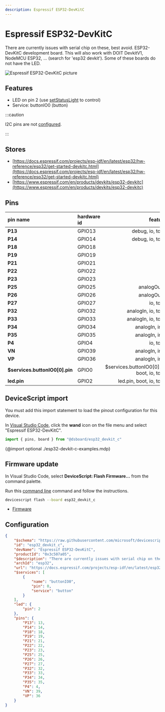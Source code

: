 ```yaml
---
description: Espressif ESP32-DevKitC
---
```

# Espressif ESP32-DevKitC


There are currently issues with serial chip on these, best avoid. ESP32-DevKitC development board. This will also work with DOIT DevkitV1, NodeMCU ESP32, ... (search for 'esp32 devkit'). Some of these boards do not have the LED.


![Espressif ESP32-DevKitC picture](https://microsoft.github.io/jacdac-docs/images/devices/espressif/esp32devkitcdevicescriptv40.catalog.jpg)

## Features

-  LED on pin 2  (use [setStatusLight](/developer/status-light) to control)
-  Service: buttonIO0 (button)

:::caution

I2C pins are not [configured](/developer/board-configuration).

:::


## Stores

-  [https://docs.espressif.com/projects/esp-idf/en/latest/esp32/hw-reference/esp32/get-started-devkitc.html](https://docs.espressif.com/projects/esp-idf/en/latest/esp32/hw-reference/esp32/get-started-devkitc.html)
-  [https://www.espressif.com/en/products/devkits/esp32-devkitc](https://www.espressif.com/en/products/devkits/esp32-devkitc)

## Pins

| pin name | hardware id | features |
|:---------|:------------|---------:|
| **P13** |  GPIO13 |  debug,  io,  touch |
| **P14** |  GPIO14 |  debug,  io,  touch |
| **P18** |  GPIO18 |  io |
| **P19** |  GPIO19 |  io |
| **P21** |  GPIO21 |  io |
| **P22** |  GPIO22 |  io |
| **P23** |  GPIO23 |  io |
| **P25** |  GPIO25 |  analogOut,  io |
| **P26** |  GPIO26 |  analogOut,  io |
| **P27** |  GPIO27 |  io,  touch |
| **P32** |  GPIO32 |  analogIn,  io,  touch |
| **P33** |  GPIO33 |  analogIn,  io,  touch |
| **P34** |  GPIO34 |  analogIn,  input |
| **P35** |  GPIO35 |  analogIn,  input |
| **P4** |  GPIO4 |  io,  touch |
| **VN** |  GPIO39 |  analogIn,  input |
| **VP** |  GPIO36 |  analogIn,  input |
| **$services.buttonIO0[0].pin** |  GPIO0 |  $services.buttonIO0[0].pin,  boot,  io,  touch |
| **led.pin** |  GPIO2 |  led.pin,  boot,  io,  touch |



## DeviceScript import


You must add this import statement to load 
the pinout configuration for this device.

In [Visual Studio Code](/getting-started/vscode),
click the **wand** icon on the file menu and 
select "Espressif ESP32-DevKitC".

```ts
import { pins, board } from "@dsboard/esp32_devkit_c"
```

{@import optional ./esp32-devkit-c-examples.mdp}

## Firmware update

In Visual Studio Code,
select **DeviceScript: Flash Firmware...** from the command palette.
        
Run this [command line](/api/cli) command and follow the instructions.

```bash
devicescript flash --board esp32_devkit_c
```


- [Firmware](https://github.com/microsoft/devicescript-esp32/releases/latest/download/devicescript-esp32-esp32_devkit_c-0x1000.bin)

## Configuration

```json title="esp32_devkit_c.json"
{
    "$schema": "https://raw.githubusercontent.com/microsoft/devicescript-esp32/main/boards/esp32deviceconfig.schema.json",
    "id": "esp32_devkit_c",
    "devName": "Espressif ESP32-DevKitC",
    "productId": "0x3c507a05",
    "$description": "There are currently issues with serial chip on these, best avoid. ESP32-DevKitC development board. This will also work with DOIT DevkitV1, NodeMCU ESP32, ... (search for 'esp32 devkit'). Some of these boards do not have the LED.",
    "archId": "esp32",
    "url": "https://docs.espressif.com/projects/esp-idf/en/latest/esp32/hw-reference/esp32/get-started-devkitc.html",
    "$services": [
        {
            "name": "buttonIO0",
            "pin": 0,
            "service": "button"
        }
    ],
    "led": {
        "pin": 2
    },
    "pins": {
        "P13": 13,
        "P14": 14,
        "P18": 18,
        "P19": 19,
        "P21": 21,
        "P22": 22,
        "P23": 23,
        "P25": 25,
        "P26": 26,
        "P27": 27,
        "P32": 32,
        "P33": 33,
        "P34": 34,
        "P35": 35,
        "P4": 4,
        "VN": 39,
        "VP": 36
    }
}
```
